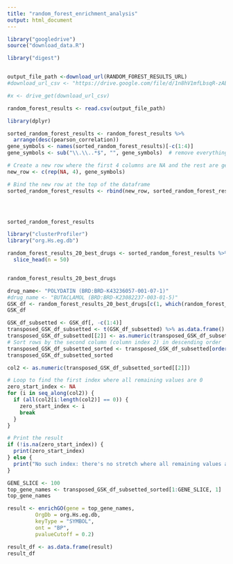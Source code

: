 ```yaml
---
title: "random_forest_enrichment_analysis"
output: html_document
---
```


```r
library("googledrive")
source("download_data.R")
```


```r
library("digest")


output_file_path <-download_url(RANDOM_FOREST_RESULTS_URL)
#download_url_csv <- "https://drive.google.com/file/d/1n8hV1mfLbsqR-zABud4JX1LccxhVhRH9"
```


```r
#x <- drive_get(download_url_csv)

random_forest_results <- read.csv(output_file_path)
```


```r
library(dplyr)

sorted_random_forest_results <- random_forest_results %>%
  arrange(desc(pearson_correlation))
gene_symbols <- names(sorted_random_forest_results)[-c(1:4)]
gene_symbols <- sub("\\.\\..*$", "", gene_symbols)  # remove everything after and including '..'

# Create a new row where the first 4 columns are NA and the rest are gene symbols
new_row <- c(rep(NA, 4), gene_symbols)

# Bind the new row at the top of the dataframe
sorted_random_forest_results <- rbind(new_row, sorted_random_forest_results)




sorted_random_forest_results

```


```r
library("clusterProfiler")
library("org.Hs.eg.db")

```

```r
random_forest_results_20_best_drugs <- sorted_random_forest_results %>%
  slice_head(n = 50)


random_forest_results_20_best_drugs
```
```r
drug_name<- "POLYDATIN (BRD:BRD-K43236057-001-07-1)"
#drug_name <- "BUTACLAMOL (BRD:BRD-K23082237-003-01-5)"
GSK_df <- random_forest_results_20_best_drugs[c(1, which(random_forest_results_20_best_drugs$drug == drug_name)), ]
GSK_df

GSK_df_subsetted <- GSK_df[, -c(1:4)]
transposed_GSK_df_subsetted <- t(GSK_df_subsetted) %>% as.data.frame() 
transposed_GSK_df_subsetted[[2]] <- as.numeric(transposed_GSK_df_subsetted[[2]])
# Sort rows by the second column (column index 2) in descending order
transposed_GSK_df_subsetted_sorted <- transposed_GSK_df_subsetted[order(transposed_GSK_df_subsetted[[2]], decreasing = TRUE), ]
transposed_GSK_df_subsetted_sorted

```
```r
col2 <- as.numeric(transposed_GSK_df_subsetted_sorted[[2]])

# Loop to find the first index where all remaining values are 0
zero_start_index <- NA
for (i in seq_along(col2)) {
  if (all(col2[i:length(col2)] == 0)) {
    zero_start_index <- i
    break
  }
}

# Print the result
if (!is.na(zero_start_index)) {
  print(zero_start_index)
} else {
  print("No such index: there's no stretch where all remaining values are 0.")
}
```


```r
GENE_SLICE <- 100
top_gene_names <- transposed_GSK_df_subsetted_sorted[1:GENE_SLICE, 1]
top_gene_names
```

```r
result <- enrichGO(gene = top_gene_names, 
         OrgDb = org.Hs.eg.db, 
         keyType = "SYMBOL", 
         ont = "BP", 
         pvalueCutoff = 0.2)

```

```r
result_df <- as.data.frame(result)
result_df
```

